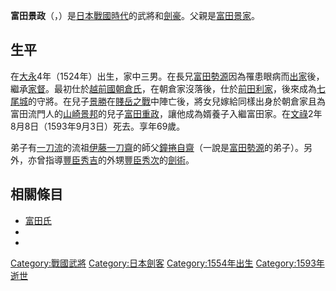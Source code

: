 {{日本武士
|名稱= 富田 景政
|圖片名稱= 
|圖片大小= 
|圖片說明= 
|時代= [[日本戰國時代|日本戰國時代]]
|出生日期= [[大永|大永]]4年（1524年）
|出生地點= 
|逝世日期= [[文祿|文祿]]2年8月8日（1593年9月3日）
|逝世地點= 
|假名= 
|羅馬字= 
|幼名= 
|改名= 
|别名= 治部左衛門（通稱）
|諡号= 
|神号= 
|戒名= 
|洗禮名= 
|墓所= 
|朝廷官位= 
|幕府職位= 
|主君= [[朝倉義景|朝倉義景]]→[[前田利家|前田利家]]
|藩= 
|氏族= [[富田氏|富田氏]]
|父母= 父：[[富田景家|富田景家]]
|養父= 
|養母= 
|兄弟= 兄：[[富田勢源|勢源]]
|姐妹= 
|正室= 不詳
|側室= 
|嗣子= [[富田景勝|景勝]]
|嗣女= 
|養子= '''[[富田重政|重政]]'''
|養女= 
}}
{{japanese|japanese=富田 景政|kana=とだ かげまさ|romaji=Toda Kagemasa}}
'''富田景政'''（{{lang-ja|富田 景政（とだ かげまさ）}}，{{bd|1524年||1593年|9月3日}}）是[[日本戰國時代|日本戰國時代]]的武將和[[劍豪|劍豪]]。父親是[[富田景家|富田景家]]。

== 生平 ==
在[[大永|大永]]4年（1524年）出生，家中三男。在長兄[[富田勢源|富田勢源]]因為罹患眼病而[[出家|出家]]後，繼承[[家督|家督]]。最初仕於[[越前國|越前國]][[朝倉氏|朝倉氏]]，在朝倉家沒落後，仕於[[前田利家|前田利家]]，後來成為[[七尾城|七尾城]]的守將。在兒子[[富田景勝|景勝]]在[[賤岳之戰|賤岳之戰]]中陣亡後，將女兒嫁給同樣出身於朝倉家且為富田流門人的[[山崎景邦|山崎景邦]]的兒子[[富田重政|富田重政]]，讓他成為婿養子入繼富田家。在[[文祿|文祿]]2年8月8日（1593年9月3日）死去。享年69歲。

弟子有[[一刀流|一刀流]]的流祖[[伊藤一刀齋|伊藤一刀齋]]的師父[[鐘捲自齋|鐘捲自齋]]（一說是[[富田勢源|富田勢源]]的弟子）。另外，亦曾指導[[豐臣秀吉|豐臣秀吉]]的外甥[[豐臣秀次|豐臣秀次]]的[[劍術|劍術]]。

== 相關條目 ==
*[[富田氏|富田氏]]
*{{tsl|ja|富田流}}
*{{tsl|ja|中条流|中條流}}

[[Category:戰國武將|Category:戰國武將]]
[[Category:日本劍客|Category:日本劍客]]
[[Category:1554年出生|Category:1554年出生]]
[[Category:1593年逝世|Category:1593年逝世]]